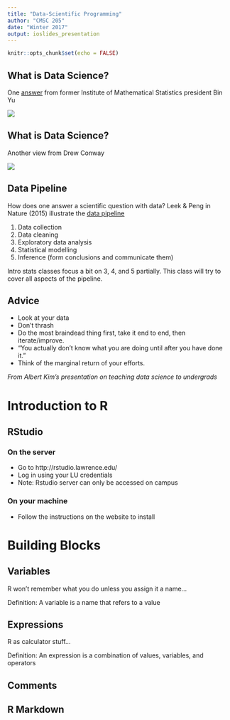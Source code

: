 ```yaml
---
title: "Data-Scientific Programming"
author: "CMSC 205"
date: "Winter 2017"
output: ioslides_presentation
---
```


```r
knitr::opts_chunk$set(echo = FALSE)
```

## What is Data Science?

One [answer](http://bulletin.imstat.org/2014/10/ims-presidential-address-let-us-own-data-science/) from former Institute of Mathematical Statistics president Bin Yu

![](fig/bin_yu-VD.png)

## What is Data Science?

Another view from Drew Conway

![](fig/Data_Science_VD.png)

## Data Pipeline

How does one answer a scientific question with data? Leek & Peng in Nature (2015) illustrate the [data pipeline](http://www.nature.com/news/statistics-p-values-are-just-the-tip-of-the-iceberg-1.17412#/pipe)

1. Data collection
2. Data cleaning
3. Exploratory data analysis
4. Statistical modelling
5. Inference (form conclusions and communicate them)

Intro stats classes focus a bit on 3, 4, and 5 partially. This class will try to cover all aspects of the pipeline.

## Advice

- Look at your data
- Don't thrash
- Do the most braindead thing first, take it end to end, then iterate/improve.
- "You actually don’t know what you are doing until after you have done it."
- Think of the marginal return of your efforts.

*From Albert Kim's presentation on teaching data science to undergrads*

# Introduction to R

## RStudio

### On the server

- Go to http://rstudio.lawrence.edu/
- Log in using your LU credentials
- Note: Rstudio server can only be accessed on campus

### On your machine

- Follow the instructions on the website to install

# Building Blocks


## Variables

R won't remember what you do unless you assign it a name...

Definition: A variable is a name that refers to a value

## Expressions

R as calculator stuff...

Definition: An expression is a combination of values, variables, and operators

## Comments

## R Markdown